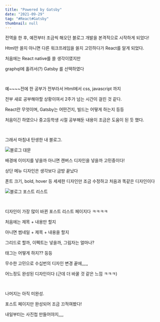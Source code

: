 ```yaml
---
title: "Powered by Gatsby"
date: "2021-09-29"
tag: "#React#Gatsby"
thumbnail: null
---
```


전역을 한 후, 예전부터 조금씩 해오던 블로그 개발을 본격적으로 시작하게 되었다!

Html만 쓸지 아니면 다른 워크프레임을 쓸지 고민하다가 React를 알게 되었다.

처음에는 React native를 쓸 생각이였지만

graphql에 홀려서(?) Gatsby 를 선택하였다

<br/> 

예~~~~전에 한 공부가 전부라서 Html에서 css, javascript 까지 

전부 새로 공부해야할 상황이여서 2주가 넘는 시간이 걸린 것 같다.

React란 무엇이며, Gatsby는 어떤건지, 빌드는 어떻게 하는지 등등

처음이긴 하였으나 중고등학생 시절 공부해둔 내용이 조금은 도움이 된 듯 했다.

<br/> 

그래서 마침내 탄생한 내 블로그.

![블로그 대문](../../../post-images/20210929-1/블로그대문.png)

배경에 이미지를 넣을까 아니면 캔버스 디자인을 넣을까 고민중이다!

상단 메뉴 디자인은 생각보다 금방 끝났다

폰트 크기, bold, hover 등 세세한 디자인만 조금 수정하고 처음과 똑같은 디자인이다

![블로그 포스트 리스트](../../../post-images/20210929-1/posts.png)

<br/> 

디자인이 가장 많이 바뀐 포스트 리스트 페이지다 ㅋㅋㅋㅋ

처음에는 제목 + 내용만 할지

아니면 썸네일 + 제목 + 내용을 할지

그리드로 할까, 이펙트는 넣을까, 그림자는 얼마나?

태그는 어떻게 하지?? 등등

무수한 고민으로 수십번의 디자인 변경 끝에,,,,,

어느정도 완성된 디자인이다 (근데 더 바꿀 것 같은 느낌 ㅋㅋㅋ)

<br/> 

나머지는 아직 미완성.

포스트 페이지만 완성되어 조금 끄적여봤다!

내일부터는 사진첩 만들어야지,,,,

